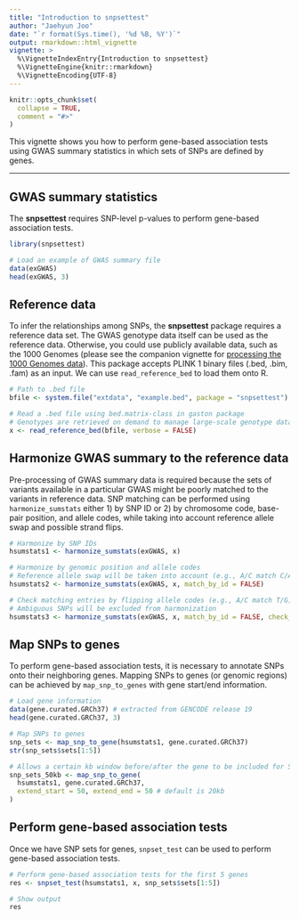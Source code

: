 ```yaml
---
title: "Introduction to snpsettest"
author: "Jaehyun Joo"
date: "`r format(Sys.time(), '%d %B, %Y')`"
output: rmarkdown::html_vignette
vignette: >
  %\VignetteIndexEntry{Introduction to snpsettest}
  %\VignetteEngine{knitr::rmarkdown}
  %\VignetteEncoding{UTF-8}
---
```


```r
knitr::opts_chunk$set(
  collapse = TRUE,
  comment = "#>"
)
```

This vignette shows you how to perform gene-based association tests using GWAS
summary statistics in which sets of SNPs are defined by genes.

***

## GWAS summary statistics

The **snpsettest** requires SNP-level p-values to perform gene-based association
tests. 

```r
library(snpsettest)

# Load an example of GWAS summary file
data(exGWAS)
head(exGWAS, 3)
```

## Reference data

To infer the relationships among SNPs, the **snpsettest** package requires a
reference data set. The GWAS genotype data itself can be used as the reference
data. Otherwise, you could use publicly available data, such as the 1000 Genomes
(please see the companion vignette for [processing the 1000 Genomes
data](reference_1000Genomes.html)). This package accepts PLINK 1 binary files
(.bed, .bim, .fam) as an input. We can use `read_reference_bed` to load them
onto R.

```r
# Path to .bed file
bfile <- system.file("extdata", "example.bed", package = "snpsettest")

# Read a .bed file using bed.matrix-class in gaston package
# Genotypes are retrieved on demand to manage large-scale genotype data
x <- read_reference_bed(bfile, verbose = FALSE)
```

## Harmonize GWAS summary to the reference data

Pre-processing of GWAS summary data is required because the sets of variants
available in a particular GWAS might be poorly matched to the variants in
reference data. SNP matching can be performed using `harmonize_sumstats` either
1) by SNP ID or 2) by chromosome code, base-pair position, and allele codes,
while taking into account reference allele swap and possible strand flips.

```r
# Harmonize by SNP IDs
hsumstats1 <- harmonize_sumstats(exGWAS, x)

# Harmonize by genomic position and allele codes
# Reference allele swap will be taken into account (e.g., A/C match C/A)
hsumstats2 <- harmonize_sumstats(exGWAS, x, match_by_id = FALSE)

# Check matching entries by flipping allele codes (e.g., A/C match T/G)
# Ambiguous SNPs will be excluded from harmonization
hsumstats3 <- harmonize_sumstats(exGWAS, x, match_by_id = FALSE, check_strand_flip = TRUE)
```

## Map SNPs to genes

To perform gene-based association tests, it is necessary to annotate SNPs onto
their neighboring genes. Mapping SNPs to genes (or genomic regions) can be
achieved by `map_snp_to_genes` with gene start/end information.

```r
# Load gene information
data(gene.curated.GRCh37) # extracted from GENCODE release 19
head(gene.curated.GRCh37, 3)

# Map SNPs to genes
snp_sets <- map_snp_to_gene(hsumstats1, gene.curated.GRCh37)
str(snp_sets$sets[1:5])

# Allows a certain kb window before/after the gene to be included for SNP mapping
snp_sets_50kb <- map_snp_to_gene(
  hsumstats1, gene.curated.GRCh37, 
  extend_start = 50, extend_end = 50 # default is 20kb
)
```

## Perform gene-based association tests

Once we have SNP sets for genes, `snpset_test` can be used to perform
gene-based association tests.

```r
# Perform gene-based association tests for the first 5 genes
res <- snpset_test(hsumstats1, x, snp_sets$sets[1:5])

# Show output
res
```
